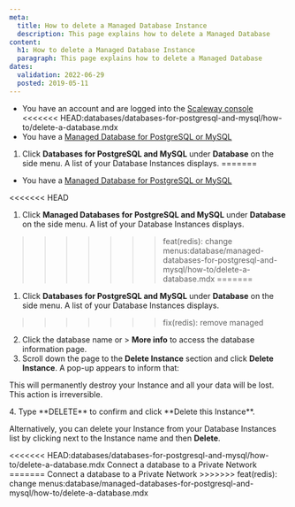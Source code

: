 ```yaml
---
meta:
  title: How to delete a Managed Database Instance
  description: This page explains how to delete a Managed Database
content:
  h1: How to delete a Managed Database Instance
  paragraph: This page explains how to delete a Managed Database
dates:
  validation: 2022-06-29
  posted: 2019-05-11
---
```



<Message type="requirement">

- You have an account and are logged into the [Scaleway console](https://console.scaleway.com)
<<<<<<< HEAD:databases/databases-for-postgresql-and-mysql/how-to/delete-a-database.mdx
- You have a [Managed Database for PostgreSQL or MySQL](/databases/databases-for-postgresql-and-mysql/concepts/#managed-database)

</Message>

1. Click **Databases for PostgreSQL and MySQL** under **Database** on the side menu. A list of your Database Instances displays.
=======
- You have a [Managed Database for PostgreSQL or MySQL](/database/managed-databases-for-postgresql-and-mysql/concepts/#managed-database)

</Message>

<<<<<<< HEAD
1. Click **Managed Databases for PostgreSQL and MySQL** under **Database** on the side menu. A list of your Database Instances displays.
>>>>>>> feat(redis): change menus:database/managed-databases-for-postgresql-and-mysql/how-to/delete-a-database.mdx
=======
1. Click **Databases for PostgreSQL and MySQL** under **Database** on the side menu. A list of your Database Instances displays.
>>>>>>> fix(redis): remove managed
2. Click the database name or <Icon name="more" /> > **More info** to access the database information page.
3. Scroll down the page to the **Delete Instance** section and click **Delete Instance**. A pop-up appears to inform that:
  <Message type="important">

  This will permanently destroy your Instance and all your data will be lost. This action is irreversible.

  </Message>
4. Type **DELETE** to confirm and click **Delete this Instance**.

<Message type="tip">

Alternatively, you can delete your Instance from your Database Instances list by clicking <Icon name="more" /> next to the Instance name and then **Delete**.

</Message>

<Navigation title="See Also">
<<<<<<< HEAD:databases/databases-for-postgresql-and-mysql/how-to/delete-a-database.mdx
  <PreviousButton to="/databases/databases-for-postgresql-and-mysql/how-to/connect-database-private-network/">Connect a database to a Private Network</PreviousButton>
=======
  <PreviousButton to="/database/managed-databases-for-postgresql-and-mysql/how-to/connect-database-private-network/">Connect a database to a Private Network</PreviousButton>
>>>>>>> feat(redis): change menus:database/managed-databases-for-postgresql-and-mysql/how-to/delete-a-database.mdx
</Navigation>

